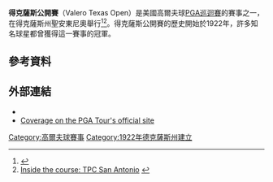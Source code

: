 {{Infobox golf tournament
| name             = Valero Texas Open
| nickname         = 
| image            = 
| location         = [[得克薩斯|得克薩斯]][[聖安東尼奧|聖安東尼奧]]
| establishment    = 1922
| course           = [[TPC_San_Antonio|TPC San Antonio]],<br>Oaks Course
| par              = 72
| yardage          = {{convert|7433|yd}}<ref name=csevto13/>
| tour             = [[PGA巡迴賽|PGA巡迴賽]]
| format           = [[比桿賽|比桿賽]]
| purse            = 620萬美元
| month_played     = 四月
| aggregate        = 254 [[Tommy_Armour_III|Tommy Armour III]] (2003)
| to-par           = −27 [[Mike_Souchak|Mike Souchak]] (1955)
| current_champion = {{flagicon|USA}} [[Jimmy_Walker_(golfer)|Jimmy Walker]]
}}
{{Location map
|USA relief
|relief     = 1
|label      = <small>TPC San Antonio</small>
|position   = 
|lat        = 29.665
|long       = -98.40
|caption    = 在美國的位置
|float      = 
|background= 
|width      = 240
}}
{{Location map
|USA Texas
|relief     = 1
|label      = <small>TPC San Antonio</small>
|position   = top
|lat        = 29.665
|long       = -98.40
|caption    = 在得克薩斯的位置
|float      = 
|background= 
|width      = 200
}}
'''得克薩斯公開賽'''（Valero Texas Open）是美國高爾夫球[[PGA巡迴賽|PGA巡迴賽]]的賽事之一，在得克薩斯州聖安東尼奧舉行<ref>{{cite web |last=Kelley |first=Brent |title=Lowest 72-Hole Stroke Total on PGA Tour |url=http://golf.about.com/od/progolftours/qt/lowscore72hole.htm |publisher=About.com |accessdate=January 16, 2015 |archive-date=2016-05-21 |archive-url=https://web.archive.org/web/20160521145229/http://golf.about.com/od/progolftours/qt/lowscore72hole.htm |dead-url=no }}</ref><ref>[http://www.pgatour.com/2010/tournaments/r041/05/09/inside.the.course/ Inside the course: TPC San Antonio] {{webarchive|url=https://web.archive.org/web/20100515041118/http://www.pgatour.com/2010/tournaments/r041/05/09/inside.the.course/ |date=2010-05-15 }}</ref>。得克薩斯公開賽的歷史開始於1922年，許多知名球星都曾獲得這一賽事的冠軍。
==參考資料==
{{reflist}}
==外部連結==
*{{official website|http://www.valerotexasopen.org}}
*[http://www.pgatour.com/tournaments/valero-texas-open.html Coverage on the PGA Tour's official site] {{Wayback|url=http://www.pgatour.com/tournaments/valero-texas-open.html |date=20220311172913 }}
{{Coord|29.665|-98.40|display=title|type:event}}

{{PGA_Tour_Events}}

[[Category:高爾夫球賽事|Category:高爾夫球賽事]]
[[Category:1922年德克薩斯州建立|Category:1922年德克薩斯州建立]]
